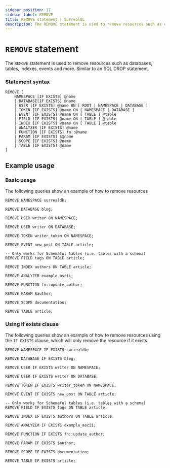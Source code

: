 ```yaml
---
sidebar_position: 17
sidebar_label: REMOVE
title: REMOVE statement | SurrealQL
description: The REMOVE statement is used to remove resources such as databases, tables, indexes, events and more.
---
```


# `REMOVE` statement

The `REMOVE` statement is used to remove resources such as databases, tables, indexes, events and more.
Similar to an SQL DROP statement.

### Statement syntax

```surql title="SurrealQL Syntax"
REMOVE [
	NAMESPACE [IF EXISTS] @name
	| DATABASE[IF EXISTS] @name
	| USER [IF EXISTS] @name ON [ ROOT | NAMESPACE | DATABASE ]
	| TOKEN [IF EXISTS] @name ON [ NAMESPACE | DATABASE ]
	| EVENT [IF EXISTS] @name ON [ TABLE ] @table
	| FIELD [IF EXISTS] @name ON [ TABLE ] @table
	| INDEX [IF EXISTS] @name ON [ TABLE ] @table
    | ANALYZER [IF EXISTS] @name
    | FUNCTION [IF EXISTS] fn::@name
    | PARAM [IF EXISTS] $@name
	| SCOPE [IF EXISTS] @name
	| TABLE [IF EXISTS] @name
]
```

## Example usage
### Basic usage

The following queries show an example of how to remove resources

```surql
REMOVE NAMESPACE surrealdb;

REMOVE DATABASE blog;

REMOVE USER writer ON NAMESPACE;

REMOVE USER writer ON DATABASE;

REMOVE TOKEN writer_token ON NAMESPACE;

REMOVE EVENT new_post ON TABLE article;

-- Only works for Schemaful tables (i.e. tables with a schema)
REMOVE FIELD tags ON TABLE article;

REMOVE INDEX authors ON TABLE article;

REMOVE ANALYZER example_ascii;

REMOVE FUNCTION fn::update_author;

REMOVE PARAM $author;

REMOVE SCOPE documentation;

REMOVE TABLE article;

```

### Using if exists clause

The following queries show an example of how to remove resources using the `IF EXISTS` clause, which will only remove the resource if it exists.

```surql
REMOVE NAMESPACE IF EXISTS surrealdb;

REMOVE DATABASE IF EXISTS blog;

REMOVE USER IF EXISTS writer ON NAMESPACE;

REMOVE USER IF EXISTS writer ON DATABASE;

REMOVE TOKEN IF EXISTS writer_token ON NAMESPACE;

REMOVE EVENT IF EXISTS new_post ON TABLE article;

-- Only works for Schemaful tables (i.e. tables with a schema)
REMOVE FIELD IF EXISTS tags ON TABLE article;

REMOVE INDEX IF EXISTS authors ON TABLE article;

REMOVE ANALYZER IF EXISTS example_ascii;

REMOVE FUNCTION IF EXISTS fn::update_author;

REMOVE PARAM IF EXISTS $author;

REMOVE SCOPE IF EXISTS documentation;

REMOVE TABLE IF EXISTS article;

```